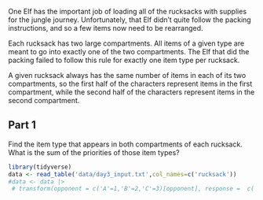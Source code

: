 One Elf has the important job of loading all of the rucksacks with supplies for the jungle journey. Unfortunately, that Elf didn't quite follow the packing instructions, and so a few items now need to be rearranged.

Each rucksack has two large compartments. All items of a given type are meant to go into exactly one of the two compartments.
The Elf that did the packing failed to follow this rule for exactly one item type per rucksack.

A given rucksack always has the same number of items in each of its two compartments, so the first half of the characters represent items in the first compartment, while the second half of the characters represent items in the second compartment.


## Part 1
Find the item type that appears in both compartments of each rucksack. What is the sum of the priorities of those item types?


```r
library(tidyverse)
data <- read_table('data/day3_input.txt',col_names=c('rucksack'))
#data <- data |> 
 # transform(opponent = c('A'=1,'B'=2,'C'=3)[opponent], response =  c('X'=1,'Y'=2,'Z'=3)[response])
```

 


